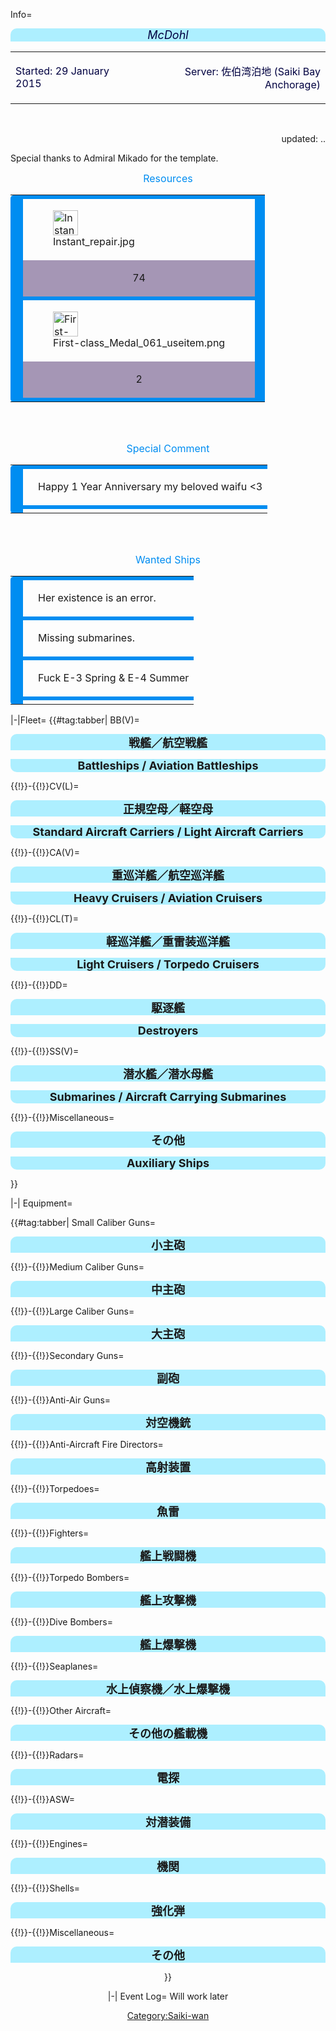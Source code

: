 <tabber>
Info=

<div style="width:100%px;background:#ADEFFF;border-top-right-radius:10px;border-top-left-radius:10px;
text-align:center"><font size=4><font color=#000040>''McDohl''</font></font></div>
{| style="radius:10px;cellpadding:10px;width:500px;" align="center"
| align="left" |<font size=3><font color=#000040>Started: 29 January 2015</font></font>
| align="right" |<font size=3><font color=#000040>Server: 佐伯湾泊地 (Saiki Bay Anchorage)</font></font>
|}
<br>
<div align="right">
updated: {{REVISIONDAY2}}.{{REVISIONMONTH}}.{{REVISIONYEAR}}
</div>

Special thanks to Admiral Mikado for the template.
<br>
<div align="center">
<font size=3 color=#008DF1>Resources</font>
</div>
{| align="center"
| style="background:#008DF1;border-top-left-radius:5px;border-bottom-left-radius:5px;width:4px" rowspan="7" |
| style="background:#008DF1;" colspan="19" |
| style="background:#008DF1;border-top-right-radius:5px;border-bottom-right-radius:5px;width:4px" rowspan="7" |
|-
|[[File:Instant repair.jpg|40x40px]]
| style="background:#008DF1;" rowspan="2" |
|[[File:Development material.jpg|40x40px]]
| style="background:#008DF1;" rowspan="2" |
|[[File:Medal.png|centre|40x40px]]
| style="background:#008DF1;" rowspan="2" |
|[[File:Papers and ring.png|40x40px]]
| style="background:#008DF1;" rowspan="2" |
|[[File:Present_box.png|40x40px]]
| style="background:#008DF1;" rowspan="2" |
|[[File:Food_supply_ship_mamiya.png|40x40px]]
| style="background:#008DF1;" rowspan="2" |
|[[File:Emergency repair.png|40x40px]]
| style="background:#008DF1;" rowspan="2" |
|style="background: #DDD4CE" |[[File:Fuel.png|35x35px]]
| style="background:#008DF1;" rowspan="2" |
|style="background: #DDD4CE" |[[File:Steel.png|35x35px]]
|-
| style="text-align: center;background: #A596B5;" |74
| style="text-align: center;background: #A596B5;" |176
| style="text-align: center;background: #A596B5;" |1
| style="text-align: center;background: #A596B5;" |0
| style="text-align: center;background: #A596B5;" |4
| style="text-align: center;background: #A596B5;" |0
| style="text-align: center;background: #A596B5;" |2
| style="text-align: center;background: #A596B5;" |25678
| style="text-align: center;background: #A596B5;" |18827
|-
| style="background:#008DF1;" colspan="17" |
|-
|[[File:First-class_Medal_061_useitem.png|40x40px]]
| style="background:#008DF1;" rowspan="2" |
|[[File:Improvement Materials.png|40x40px]]
| style="background:#008DF1;" rowspan="2" |
| [[File:Blueprint.png|centre|40x40px]]
| style="background:#008DF1;" rowspan="2" |
|[[File:Valentine chocolate icon.png|40x40px]]
| style="background:#008DF1;" rowspan="2" |
|[[File:Hishimochi icon.png|40x40px]]
| style="background:#008DF1;" rowspan="2" |
|[[File:Food_supply_ship_irako.png|40x40px]]
| style="background:#008DF1;" rowspan="2" |
|[[File:Repair goddess.png|40x40px]]
| style="background:#008DF1;" rowspan="2" |
| style="background: #DDD4CE" |[[File:Ammunition.png|35x35px]]
| style="background:#008DF1;" rowspan="2" |
| style="background: #DDD4CE"|[[File:Bauxite.png|35x35px]]
|-
| style="text-align: center;background: #A596B5;" |2
| style="text-align: center;background: #A596B5;" |30
| style="text-align: center;background: #A596B5;" |1
| style="text-align: center;background: #A596B5;" |0
| style="text-align: center;background: #A596B5;" |1
| style="text-align: center;background: #A596B5;" |0
| style="text-align: center;background: #A596B5;" |2
| style="text-align: center;background: #A596B5;" |32647
| style="text-align: center;background: #A596B5;" |16744
|-
| style="background:#008DF1;" colspan="17" |
|}

<br>
<br>

<div style="text-align:center;">
<font size=3 color=#008DF1>Special Comment</font>
{| style="width:400px;margin: 1em auto 1em auto;"
| style="background:#008DF1;border-top-left-radius:5px;border-bottom-left-radius:5px;width:4px" rowspan="11" |
| style="background:#008DF1;" colspan="2" |
| style="background:#008DF1;border-top-right-radius:5px;border-bottom-right-radius:5px;width:4px" rowspan="11" |
|-
| {{ShipBattleCardKai|Suzuya/Kai|layers=ring ring_glow}}
| style="text-align:left;" | Happy 1 Year Anniversary my beloved waifu <3
|-
| style="background:#008DF1;" colspan="2" |
|-
|}
</div>

<br/> <br/>

<div style="text-align:center;">
<font size=3 color=#008DF1>Wanted Ships</font>
</div>
{| style="width:400px;margin: 1em auto 1em auto;"
| style="background:#008DF1;border-top-left-radius:5px;border-bottom-left-radius:5px;width:4px" rowspan="11" |
| style="background:#008DF1;" colspan="2" |
| style="background:#008DF1;border-top-right-radius:5px;border-bottom-right-radius:5px;width:4px" rowspan="11" |
|-
| {{ShipBattleCardKai|Asagumo/}}
| style="text-align:left;" | Her existence is an error.
|-
| style="background:#008DF1;" colspan="2" |
|-
| {{ShipBattleCardKai|I-401/}}
| style="text-align:left;" | Missing submarines.
|-
| style="background:#008DF1;" colspan="2" |
|-
| {{ShipBattleCardKai|Takanami/}}
| style="text-align:left;" | Fuck E-3 Spring & E-4 Summer
|-
| style="background:#008DF1;" colspan="2" |
|-
|}

|-|Fleet=
{{#tag:tabber|
BB(V)=
<div style="width:100%;background:#ADEFFF;border-top-right-radius:10px;border-top-left-radius:10px;text-align:center"><font size=4>'''戦艦／航空戦艦'''</font></div>
{{{!}} style="radius:10px;cellpadding:10px;width:100%;" align="center" height="35px"
! align="center" style="cellpadding:10px;" {{!}} <font size=2>'''BB''' </font>
! align="center" style="cellpadding:10px;" {{!}} <font size=2>'''Name''' </font>
! align="center" style="cellpadding:10px;" {{!}} <font size=2>'''Level''' </font>
! style="background:gray;" rowspan="12" {{!}} 
! align="center" style="cellpadding:10px;" {{!}} <font size=2>'''BBV''' </font>
! align="center" style="cellpadding:10px;" {{!}} <font size=2>'''Name''' </font>
! align="center" style="cellpadding:10px;" {{!}} <font size=2>'''Level''' </font>
{{!}}-
{{!}} align="center" height="35px" {{!}} {{ShipBattleCardKai|Musashi/Kai}}
{{!}} align="center" height="35px" {{!}} <font size=2> Musashi Kai </font>
{{!}} align="center" height="35px" {{!}} <font size=2> 87 </font>
{{!}} align="center" height="35px" {{!}} {{ShipBattleCardKai|Ise/Kai}}
{{!}} align="center" height="35px" {{!}} <font size=2> Ise Kai </font>
{{!}} align="center" height="35px" {{!}} <font size=2> 70 </font> 
{{!}}-
{{!}} align="center" height="35px" {{!}} {{ShipBattleCardKai|Nagato/Kai}}
{{!}} align="center" height="35px" {{!}} <font size=2> Nagato Kai </font>
{{!}} align="center" height="35px" {{!}} <font size=2> 94 </font>
{{!}} align="center" height="35px" {{!}} {{ShipBattleCardKai|Fusou/Kai Ni}}
{{!}} align="center" height="35px" {{!}} <font size=2> Fusou Kai Ni </font>
{{!}} align="center" height="35px" {{!}} <font size=2> 90 </font>
{{!}}-
{{!}} align="center" height="35px" {{!}} {{ShipBattleCardKai|Mutsu/Kai}}
{{!}} align="center" height="35px" {{!}} <font size=2> Mutsu Kai </font>
{{!}} align="center" height="35px" {{!}} <font size=2> 93 </font>
{{!}} align="center" height="35px" {{!}} {{ShipBattleCardKai|Yamashiro/Kai Ni}}
{{!}} align="center" height="35px" {{!}} <font size=2> Yamashiro Kai Ni </font>
{{!}} align="center" height="35px" {{!}} <font size=2> 90 </font>
{{!}}-
{{!}} align="center" height="35px" {{!}} {{ShipBattleCardKai|Kongou/Kai Ni}}
{{!}} align="center" height="35px" {{!}} <font size=2> Kongou Kai Ni </font>
{{!}} align="center" height="35px" {{!}} <font size=2> 97 </font>
{{!}}-
{{!}} align="center" height="35px" {{!}} {{ShipBattleCardKai|Haruna/Kai Ni}}
{{!}} align="center" height="35px" {{!}} <font size=2> Haruna Kai Ni </font>
{{!}} align="center" height="35px" {{!}} <font size=2> 97 </font>
{{!}}-
{{!}} align="center" height="35px" {{!}} {{ShipBattleCardKai|Hiei/Kai Ni}}
{{!}} align="center" height="35px" {{!}} <font size=2> Hiei Kai Ni </font>
{{!}} align="center" height="35px" {{!}} <font size=2> 97 </font>
{{!}}-
{{!}} align="center" height="35px" {{!}} {{ShipBattleCardKai|Kirishima/Kai Ni}}
{{!}} align="center" height="35px" {{!}} <font size=2> Kirishima Kai Ni </font>
{{!}} align="center" height="35px" {{!}} <font size=2> 97 </font>
{{!}}-
{{!}} align="center" height="35px" {{!}} {{ShipBattleCardKai|Bismarck/drei|layers=ring ring_glow}}
{{!}} align="center" height="35px" {{!}} <font size=2> Bismarck drei </font>
{{!}} align="center" height="35px" {{!}} <font size=2> 123 </font>
{{!}}-
{{!}} align="center" height="35px" {{!}} {{ShipBattleCardKai|Littorio/}}
{{!}} align="center" height="35px" {{!}} <font size=2> Littorio </font>
{{!}} align="center" height="35px" {{!}} <font size=2> 95 </font>
{{!}}-
{{!}}}
<div style="width:100%;background:#ADEFFF;border-bottom-right-radius:10px;border-bottom-left-radius:10px;text-align:center"><font size=4>'''Battleships / Aviation Battleships'''</font></div>


{{!}}-{{!}}CV(L)=
<div style="width:100%;background:#ADEFFF;border-top-right-radius:10px;border-top-left-radius:10px;text-align:center"><font size=4>'''正規空母／軽空母'''</font></div>
{{{!}} style="radius:10px;cellpadding:10px;width:100%;" align="center" height="35px"
! align="center" style="cellpadding:10px;" {{!}} <font size=2>'''CV''' </font>
! align="center" style="cellpadding:10px;" {{!}} <font size=2>'''Name''' </font>
! align="center" style="cellpadding:10px;" {{!}} <font size=2>'''Level''' </font>
! style="background:gray;" rowspan="11" {{!}} 
! align="center" style="cellpadding:10px;" {{!}} <font size=2>'''CVL''' </font>
! align="center" style="cellpadding:10px;" {{!}} <font size=2>'''Name''' </font>
! align="center" style="cellpadding:10px;" {{!}} <font size=2>'''Level''' </font>
{{!}}-
{{!}} align="center" height="35px" {{!}} {{ShipBattleCardKai|Kaga/Kai}}
{{!}} align="center" height="35px" {{!}} <font size=2> Kaga Kai </font>
{{!}} align="center" height="35px" {{!}} <font size=2> 99 </font>
{{!}} align="center" height="35px" {{!}} {{ShipBattleCardKai|Chitose/Carrier Kai Ni}}
{{!}} align="center" height="35px" {{!}} <font size=2> Chitose CV Kai Ni </font>
{{!}} align="center" height="35px" {{!}} <font size=2> 96 </font>
{{!}}-
{{!}} align="center" height="35px" {{!}} {{ShipBattleCardKai|Akagi/Kai}}
{{!}} align="center" height="35px" {{!}} <font size=2> Akagi Kai </font>
{{!}} align="center" height="35px" {{!}} <font size=2> 97 </font>
{{!}} align="center" height="35px" {{!}} {{ShipBattleCardKai|Chiyoda/Carrier Kai Ni}}
{{!}} align="center" height="35px" {{!}} <font size=2> Chiyoda CV Kai Ni </font>
{{!}} align="center" height="35px" {{!}} <font size=2> 96 </font>
{{!}}-
{{!}} align="center" height="35px" {{!}} {{ShipBattleCardKai|Hiryuu/Kai Ni}}
{{!}} align="center" height="35px" {{!}} <font size=2> Hiryuu Kai Ni </font>
{{!}} align="center" height="35px" {{!}} <font size=2> 97 </font>
{{!}} align="center" height="35px" {{!}} {{ShipBattleCardKai|Hiyou/Kai}}
{{!}} align="center" height="35px" {{!}} <font size=2> Hiyou Kai </font>
{{!}} align="center" height="35px" {{!}} <font size=2> 95 </font>
{{!}}-
{{!}} align="center" height="35px" {{!}} {{ShipBattleCardKai|Souryuu/Kai Ni}}
{{!}} align="center" height="35px" {{!}} <font size=2> Souryuu Kai Ni </font>
{{!}} align="center" height="35px" {{!}} <font size=2> 97 </font>
{{!}} align="center" height="35px" {{!}} {{ShipBattleCardKai|Junyou/Kai Ni}}
{{!}} align="center" height="35px" {{!}} <font size=2> Jun'you Kai Ni </font>
{{!}} align="center" height="35px" {{!}} <font size=2> 95 </font>
{{!}}-
{{!}} align="center" height="35px" {{!}} {{ShipBattleCardKai|Zuikaku/Kai}}
{{!}} align="center" height="35px" {{!}} <font size=2> Zuikaku Kai </font>
{{!}} align="center" height="35px" {{!}} <font size=2> 97 </font>
{{!}} align="center" height="35px" {{!}} {{ShipBattleCardKai|Shouhou/Kai}}
{{!}} align="center" height="35px" {{!}} <font size=2> Shouhou Kai </font>
{{!}} align="center" height="35px" {{!}} <font size=2> 95 </font>
{{!}}-
{{!}} align="center" height="35px" {{!}} {{ShipBattleCardKai|Shoukaku/Kai}}
{{!}} align="center" height="35px" {{!}} <font size=2> Shoukaku Kai </font>
{{!}} align="center" height="35px" {{!}} <font size=2> 97 </font>
{{!}} align="center" height="35px" {{!}} {{ShipBattleCardKai|Zuihou/Kai}}
{{!}} align="center" height="35px" {{!}} <font size=2> Zuihou Kai </font>
{{!}} align="center" height="35px" {{!}} <font size=2> 95 </font>
{{!}}-
{{!}} align="center" height="35px" {{!}} {{ShipBattleCardKai|Unryuu/Kai}}
{{!}} align="center" height="35px" {{!}} <font size=2> Unryuu Kai </font>
{{!}} align="center" height="35px" {{!}} <font size=2> 97 </font>
{{!}} align="center" height="35px" {{!}} {{ShipBattleCardKai|Ryuujou/Kai Ni}}
{{!}} align="center" height="35px" {{!}} <font size=2> Ryuujou Kai Ni </font>
{{!}} align="center" height="35px" {{!}} <font size=2> 95 </font>
{{!}}-
{{!}} align="center" height="35px" {{!}} {{ShipBattleCardKai|Katsuragi/Kai}}
{{!}} align="center" height="35px" {{!}} <font size=2> Katsuragi Kai </font>
{{!}} align="center" height="35px" {{!}} <font size=2> 97 </font>
{{!}} align="center" height="35px" {{!}} {{ShipBattleCardKai|Ryuuhou/}}
{{!}} align="center" height="35px" {{!}} <font size=2> Ryuuhou </font>
{{!}} align="center" height="35px" {{!}} <font size=2> 52 </font>
{{!}}-
{{!}}}
<div style="width:100%;background:#ADEFFF;border-bottom-right-radius:10px;border-bottom-left-radius:10px;text-align:center"><font size=4>'''Standard Aircraft Carriers / Light Aircraft Carriers'''</font></div>


{{!}}-{{!}}CA(V)=
<div style="width:100%;background:#ADEFFF;border-top-right-radius:10px;border-top-left-radius:10px;text-align:center"><font size=4>'''重巡洋艦／航空巡洋艦'''</font></div>
{{{!}} style="radius:10px;cellpadding:10px;width:100%;" align="center" height="35px"
! align="center" style="cellpadding:10px;" {{!}} <font size=2>'''CA''' </font>
! align="center" style="cellpadding:10px;" {{!}} <font size=2>'''Name''' </font>
! align="center" style="cellpadding:10px;" {{!}} <font size=2>'''Level''' </font>
! style="background:gray;" rowspan="14" {{!}} 
! align="center" style="cellpadding:10px;" {{!}} <font size=2>'''CAV''' </font>
! align="center" style="cellpadding:10px;" {{!}} <font size=2>'''Name''' </font>
! align="center" style="cellpadding:10px;" {{!}} <font size=2>'''Level''' </font>
{{!}}-
{{!}} align="center" height="35px" {{!}} {{ShipBattleCardKai|Takao/Kai}}
{{!}} align="center" height="35px" {{!}} <font size=2> Takao Kai </font>
{{!}} align="center" height="35px" {{!}} <font size=2> 90 </font>
{{!}} align="center" height="35px" {{!}} {{ShipBattleCardKai|Suzuya/Kai|layers=ring ring_glow}}
{{!}} align="center" height="35px" {{!}} <font size=2> Suzuya Kai </font>
{{!}} align="center" height="35px" {{!}} <font size=2> 135 </font>
{{!}}-
{{!}} align="center" height="35px" {{!}} {{ShipBattleCardKai|Atago/Kai}}
{{!}} align="center" height="35px" {{!}} <font size=2> Atago Kai </font>
{{!}} align="center" height="35px" {{!}} <font size=2> 90 </font>
{{!}} align="center" height="35px" {{!}} {{ShipBattleCardKai|Kumano/Kai}}
{{!}} align="center" height="35px" {{!}} <font size=2> Kumano Kai </font>
{{!}} align="center" height="35px" {{!}} <font size=2> 92 </font>
{{!}}-
{{!}} align="center" height="35px" {{!}} {{ShipBattleCardKai|Maya/Kai Ni}}
{{!}} align="center" height="35px" {{!}} <font size=2> Maya Kai Ni </font>
{{!}} align="center" height="35px" {{!}} <font size=2> 93 </font>
{{!}} align="center" height="35px" {{!}} {{ShipBattleCardKai|Mogami/Kai}}
{{!}} align="center" height="35px" {{!}} <font size=2> Mogami Kai </font>
{{!}} align="center" height="35px" {{!}} <font size=2> 92 </font>
{{!}}-
{{!}} align="center" height="35px" {{!}} {{ShipBattleCardKai|Choukai/Kai Ni}}
{{!}} align="center" height="35px" {{!}} <font size=2> Choukai Kai Ni </font>
{{!}} align="center" height="35px" {{!}} <font size=2> 90 </font>
{{!}} align="center" height="35px" {{!}} {{ShipBattleCardKai|Mikuma/Kai}}
{{!}} align="center" height="35px" {{!}} <font size=2> Mikuma Kai </font>
{{!}} align="center" height="35px" {{!}} <font size=2> 92 </font>
{{!}}-
{{!}} align="center" height="35px" {{!}} {{ShipBattleCardKai|Myoukou/Kai Ni}}
{{!}} align="center" height="35px" {{!}} <font size=2> Myoukou Kai Ni </font>
{{!}} align="center" height="35px" {{!}} <font size=2> 90 </font>
{{!}} align="center" height="35px" {{!}} {{ShipBattleCardKai|Tone/Kai Ni}}
{{!}} align="center" height="35px" {{!}} <font size=2> Tone Kai Ni</font>
{{!}} align="center" height="35px" {{!}} <font size=2> 90 </font>
{{!}}-
{{!}} align="center" height="35px" {{!}} {{ShipBattleCardKai|Nachi/Kai Ni}}
{{!}} align="center" height="35px" {{!}} <font size=2> Nachi Kai Ni </font>
{{!}} align="center" height="35px" {{!}} <font size=2> 90 </font>
{{!}}-
{{!}} align="center" height="35px" {{!}} {{ShipBattleCardKai|Ashigara/Kai Ni}}
{{!}} align="center" height="35px" {{!}} <font size=2> Ashigara Kai Ni </font>
{{!}} align="center" height="35px" {{!}} <font size=2> 90 </font>
{{!}}-
{{!}} align="center" height="35px" {{!}} {{ShipBattleCardKai|Haguro/Kai Ni}}
{{!}} align="center" height="35px" {{!}} <font size=2> Haguro Kai Ni </font>
{{!}} align="center" height="35px" {{!}} <font size=2> 90 </font>
{{!}}-
{{!}} align="center" height="35px" {{!}} {{ShipBattleCardKai|Aoba/}}
{{!}} align="center" height="35px" {{!}} <font size=2> Aoba </font>
{{!}} align="center" height="35px" {{!}} <font size=2> 18 </font>
{{!}}-
{{!}} align="center" height="35px" {{!}} {{ShipBattleCardKai|Kinugasa/Kai Ni}}
{{!}} align="center" height="35px" {{!}} <font size=2> Kinugasa Kai Ni </font>
{{!}} align="center" height="35px" {{!}} <font size=2> 85 </font>
{{!}}-
{{!}} align="center" height="35px" {{!}} {{ShipBattleCardKai|Furutaka/Kai Ni}}
{{!}} align="center" height="35px" {{!}} <font size=2> Furutaka Kai Ni </font>
{{!}} align="center" height="35px" {{!}} <font size=2> 85 </font>
{{!}}-
{{!}} align="center" height="35px" {{!}} {{ShipBattleCardKai|Kako/Kai}}
{{!}} align="center" height="35px" {{!}} <font size=2> Kako Kai </font>
{{!}} align="center" height="35px" {{!}} <font size=2> 52 </font>
{{!}}-
{{!}}}
<div style="width:100%;background:#ADEFFF;border-bottom-right-radius:10px;border-bottom-left-radius:10px;text-align:center"><font size=4>'''Heavy Cruisers / Aviation Cruisers'''</font></div>


{{!}}-{{!}}CL(T)=
<div style="width:100%;background:#ADEFFF;border-top-right-radius:10px;border-top-left-radius:10px;text-align:center"><font size=4>'''軽巡洋艦／重雷装巡洋艦'''</font></div>
{{{!}} style="radius:10px;cellpadding:10px;width:100%;" align="center" height="35px"
! align="center" style="cellpadding:10px;" {{!}} <font size=2>'''CL''' </font>
! align="center" style="cellpadding:10px;" {{!}} <font size=2>'''Name''' </font>
! align="center" style="cellpadding:10px;" {{!}} <font size=2>'''Level''' </font>
! style="background:gray;" rowspan="20" {{!}} 
! align="center" style="cellpadding:10px;" {{!}} <font size=2>'''CLT''' </font>
! align="center" style="cellpadding:10px;" {{!}} <font size=2>'''Name''' </font>
! align="center" style="cellpadding:10px;" {{!}} <font size=2>'''Level''' </font>
{{!}}-
{{!}} align="center" height="35px" {{!}} {{ShipBattleCardKai|Sendai/Kai Ni}}
{{!}} align="center" height="35px" {{!}} <font size=2> Sendai Kai Ni </font>
{{!}} align="center" height="35px" {{!}} <font size=2> 72 </font>
{{!}} align="center" height="35px" {{!}} {{ShipBattleCardKai|Kitakami/Kai Ni}}
{{!}} align="center" height="35px" {{!}} <font size=2> Kitakami Kai Ni </font>
{{!}} align="center" height="35px" {{!}} <font size=2> 99 </font>
{{!}}-
{{!}} align="center" height="35px" {{!}} {{ShipBattleCardKai|Jintsuu/Kai Ni}}
{{!}} align="center" height="35px" {{!}} <font size=2> Jintsuu Kai Ni </font>
{{!}} align="center" height="35px" {{!}} <font size=2> 79 </font>
{{!}} align="center" height="35px" {{!}} {{ShipBattleCardKai|Ooi/Kai Ni}}
{{!}} align="center" height="35px" {{!}} <font size=2> Ooi Kai Ni </font>
{{!}} align="center" height="35px" {{!}} <font size=2> 99 </font>
{{!}}-
{{!}} align="center" height="35px" {{!}} {{ShipBattleCardKai|Naka/Kai Ni}}
{{!}} align="center" height="35px" {{!}} <font size=2> Naka Kai Ni </font>
{{!}} align="center" height="35px" {{!}} <font size=2> 70 </font>
{{!}} align="center" height="35px" {{!}} {{ShipBattleCardKai|Kiso/Kai Ni}}
{{!}} align="center" height="35px" {{!}} <font size=2> Kiso Kai Ni </font>
{{!}} align="center" height="35px" {{!}} <font size=2> 98 </font>
{{!}}-
{{!}} align="center" height="35px" {{!}} {{ShipBattleCardKai|Ooyodo/Kai}}
{{!}} align="center" height="35px" {{!}} <font size=2> Ooyodo Kai </font>
{{!}} align="center" height="35px" {{!}} <font size=2> 76 </font>
{{!}}-
{{!}} align="center" height="35px" {{!}} {{ShipBattleCardKai|Yuubari/Kai}}
{{!}} align="center" height="35px" {{!}} <font size=2> Yuubari Kai </font>
{{!}} align="center" height="35px" {{!}} <font size=2> 81 </font>
{{!}}-
{{!}} align="center" height="35px" {{!}} {{ShipBattleCardKai|Isuzu/Kai Ni}}
{{!}} align="center" height="35px" {{!}} <font size=2> Isuzu Kai Ni </font>
{{!}} align="center" height="35px" {{!}} <font size=2> 62 </font>
{{!}}-
{{!}} align="center" height="35px" {{!}} {{ShipBattleCardKai|Abukuma/Kai Ni}}
{{!}} align="center" height="35px" {{!}} <font size=2> Abukuma Kai Ni </font>
{{!}} align="center" height="35px" {{!}} <font size=2> 81 </font>
{{!}}-
{{!}} align="center" height="35px" {{!}} {{ShipBattleCardKai|Yura/Kai}}
{{!}} align="center" height="35px" {{!}} <font size=2> Yura Kai </font>
{{!}} align="center" height="35px" {{!}} <font size=2> 39 </font>
{{!}}-
{{!}} align="center" height="35px" {{!}} {{ShipBattleCardKai|Agano/Kai}}
{{!}} align="center" height="35px" {{!}} <font size=2> Agano Kai </font>
{{!}} align="center" height="35px" {{!}} <font size=2> 37 </font>
{{!}}-
{{!}} align="center" height="35px" {{!}} {{ShipBattleCardKai|Noshiro/Kai}}
{{!}} align="center" height="35px" {{!}} <font size=2> Noshiro Kai </font>
{{!}} align="center" height="35px" {{!}} <font size=2> 76 </font>
{{!}}-
{{!}} align="center" height="35px" {{!}} {{ShipBattleCardKai|Yahagi/Kai}}
{{!}} align="center" height="35px" {{!}} <font size=2> Yahagi Kai </font>
{{!}} align="center" height="35px" {{!}} <font size=2> 42 </font>
{{!}}-
{{!}} align="center" height="35px" {{!}} {{ShipBattleCardKai|Tenryuu/Kai}}
{{!}} align="center" height="35px" {{!}} <font size=2> Tenryuu Kai </font>
{{!}} align="center" height="35px" {{!}} <font size=2> 38 </font>
{{!}}-
{{!}} align="center" height="35px" {{!}} {{ShipBattleCardKai|Tatsuta/Kai}}
{{!}} align="center" height="35px" {{!}} <font size=2> Tatsuta Kai </font>
{{!}} align="center" height="35px" {{!}} <font size=2> 29 </font>
{{!}}-
{{!}}}
<div style="width:100%;background:#ADEFFF;border-bottom-right-radius:10px;border-bottom-left-radius:10px;text-align:center"><font size=4>'''Light Cruisers / Torpedo Cruisers'''</font></div>


{{!}}-{{!}}DD=
<div style="width:100%;background:#ADEFFF;border-top-right-radius:10px;border-top-left-radius:10px;text-align:center"><font size=4>'''駆逐艦'''</font></div>
{{{!}} style="radius:10px;cellpadding:10px;width:100%;" align="center" height="35px"
! align="center" style="cellpadding:10px;" {{!}} <font size=2>'''DD''' </font>
! align="center" style="cellpadding:10px;" {{!}} <font size=2>'''Name''' </font>
! align="center" style="cellpadding:10px;" {{!}} <font size=2>'''Level''' </font>
! style="background:gray;" rowspan="38" {{!}} 
! align="center" style="cellpadding:10px;" {{!}} <font size=2>'''DD''' </font>
! align="center" style="cellpadding:10px;" {{!}} <font size=2>'''Name''' </font>
! align="center" style="cellpadding:10px;" {{!}} <font size=2>'''Level''' </font>
{{!}}-
{{!}} align="center" height="35px" {{!}} {{ShipBattleCardKai|Yuudachi/Kai Ni}}
{{!}} align="center" height="35px" {{!}} <font size=2> Yuudachi Kai Ni </font>
{{!}} align="center" height="35px" {{!}} <font size=2> 97 </font>
{{!}} align="center" height="35px" {{!}} {{ShipBattleCardKai|Michishio/Kai}}
{{!}} align="center" height="35px" {{!}} <font size=2> Michishio Kai </font>
{{!}} align="center" height="35px" {{!}} <font size=2> 22 </font>
{{!}}-
{{!}} align="center" height="35px" {{!}} {{ShipBattleCardKai|Shigure/Kai Ni}}
{{!}} align="center" height="35px" {{!}} <font size=2> Shigure Kai Ni </font>
{{!}} align="center" height="35px" {{!}} <font size=2> 94 </font>
{{!}} align="center" height="35px" {{!}} {{ShipBattleCardKai|Wakaba/Kai}}
{{!}} align="center" height="35px" {{!}} <font size=2> Wakaba Kai </font>
{{!}} align="center" height="35px" {{!}} <font size=2> 28 </font>
{{!}}-
{{!}} align="center" height="35px" {{!}} {{ShipBattleCardKai|Z1/Kai}}
{{!}} align="center" height="35px" {{!}} <font size=2> Z1 Kai </font>
{{!}} align="center" height="35px" {{!}} <font size=2> 46 </font>
{{!}} align="center" height="35px" {{!}} {{ShipBattleCardKai|Z3/Kai}}
{{!}} align="center" height="35px" {{!}} <font size=2> Z3 Kai </font>
{{!}} align="center" height="35px" {{!}} <font size=2> 46 </font>
{{!}}-
{{!}} align="center" height="35px" {{!}} {{ShipBattleCardKai|Верный/}}
{{!}} align="center" height="35px" {{!}} <font size=2> Верный </font>
{{!}} align="center" height="35px" {{!}} <font size=2> 82 </font>
{{!}} align="center" height="35px" {{!}} {{ShipBattleCardKai|Satsuki/Kai}}
{{!}} align="center" height="35px" {{!}} <font size=2> Satsuki Kai </font>
{{!}} align="center" height="35px" {{!}} <font size=2> 53 </font>
{{!}}-
{{!}} align="center" height="35px" {{!}} {{ShipBattleCardKai|Ayanami/Kai Ni}}
{{!}} align="center" height="35px" {{!}} <font size=2> Ayanami Kai Ni </font>
{{!}} align="center" height="35px" {{!}} <font size=2> 87 </font>
{{!}} align="center" height="35px" {{!}} {{ShipBattleCardKai|Fumizuki/Kai}}
{{!}} align="center" height="35px" {{!}} <font size=2> Fumizuki Kai </font>
{{!}} align="center" height="35px" {{!}} <font size=2> 61 </font>
{{!}}-
{{!}} align="center" height="35px" {{!}} {{ShipBattleCardKai|Hatsuharu/Kai Ni}}
{{!}} align="center" height="35px" {{!}} <font size=2> Hatsuharu Kai Ni </font>
{{!}} align="center" height="35px" {{!}} <font size=2> 73 </font>
{{!}} align="center" height="35px" {{!}} {{ShipBattleCardKai|Uzuki/Kai}}
{{!}} align="center" height="35px" {{!}} <font size=2> Uzuki Kai </font>
{{!}} align="center" height="35px" {{!}} <font size=2> 57 </font>
{{!}}-
{{!}} align="center" height="35px" {{!}} {{ShipBattleCardKai|Ushio/Kai Ni}}
{{!}} align="center" height="35px" {{!}} <font size=2> Ushio Kai Ni </font>
{{!}} align="center" height="35px" {{!}} <font size=2> 74 </font>
{{!}} align="center" height="35px" {{!}} {{ShipBattleCardKai|Kikuzuki/Kai}}
{{!}} align="center" height="35px" {{!}} <font size=2> Kikuzuki Kai </font>
{{!}} align="center" height="35px" {{!}} <font size=2> 48 </font>
{{!}}-
{{!}} align="center" height="35px" {{!}} {{ShipBattleCardKai|Hatsushimo/Kai Ni}}
{{!}} align="center" height="35px" {{!}} <font size=2> Hatsushimo Kai Ni </font>
{{!}} align="center" height="35px" {{!}} <font size=2> 78 </font>
{{!}} align="center" height="35px" {{!}} {{ShipBattleCardKai|Mikazuki/Kai}}
{{!}} align="center" height="35px" {{!}} <font size=2> Mikazuki Kai </font>
{{!}} align="center" height="35px" {{!}} <font size=2> 45 </font>
{{!}}-
{{!}} align="center" height="35px" {{!}} {{ShipBattleCardKai|Kisaragi/Kai Ni}}
{{!}} align="center" height="35px" {{!}} <font size=2> Kisaragi Kai Ni </font>
{{!}} align="center" height="35px" {{!}} <font size=2> 72 </font>
{{!}} align="center" height="35px" {{!}} {{ShipBattleCardKai|Mochizuki/Kai}}
{{!}} align="center" height="35px" {{!}} <font size=2> Mochizuki Kai </font>
{{!}} align="center" height="35px" {{!}} <font size=2> 60 </font>
{{!}}-
{{!}} align="center" height="35px" {{!}} {{ShipBattleCardKai|Fubuki/Kai Ni}}
{{!}} align="center" height="35px" {{!}} <font size=2> Fubuki Kai Ni </font>
{{!}} align="center" height="35px" {{!}} <font size=2> 85 </font>
{{!}} align="center" height="35px" {{!}} {{ShipBattleCardKai|Mutsuki/Kai Ni}}
{{!}} align="center" height="35px" {{!}} <font size=2> Mutsuki Kai Ni </font>
{{!}} align="center" height="35px" {{!}} <font size=2> 72 </font>
{{!}}-
{{!}} align="center" height="35px" {{!}} {{ShipBattleCardKai|Akatsuki/Kai Ni}}
{{!}} align="center" height="35px" {{!}} <font size=2> Akatsuki Kai Ni </font>
{{!}} align="center" height="35px" {{!}} <font size=2> 73 </font>
{{!}} align="center" height="35px" {{!}} {{ShipBattleCardKai|Yuugumo/Kai}}
{{!}} align="center" height="35px" {{!}} <font size=2> Yuugumo Kai </font>
{{!}} align="center" height="35px" {{!}} <font size=2> 40 </font>
{{!}}-
{{!}} align="center" height="35px" {{!}} {{ShipBattleCardKai|Naganami/Kai}}
{{!}} align="center" height="35px" {{!}} <font size=2> Naganami Kai </font>
{{!}} align="center" height="35px" {{!}} <font size=2> 40 </font>
{{!}} align="center" height="35px" {{!}} {{ShipBattleCardKai|Yayoi/Kai}}
{{!}} align="center" height="35px" {{!}} <font size=2> Yayoi Kai </font>
{{!}} align="center" height="35px" {{!}} <font size=2> 68 </font>
{{!}}-
{{!}} align="center" height="35px" {{!}} {{ShipBattleCardKai|Kagerou/Kai}}
{{!}} align="center" height="35px" {{!}} <font size=2> Kagerou Kai </font>
{{!}} align="center" height="35px" {{!}} <font size=2> 38 </font>
{{!}} align="center" height="35px" {{!}} {{ShipBattleCardKai|Tanikaze/Kai}}
{{!}} align="center" height="35px" {{!}} <font size=2> Tanikaze Kai </font>
{{!}} align="center" height="35px" {{!}} <font size=2> 38 </font>
{{!}}-
{{!}} align="center" height="35px" {{!}} {{ShipBattleCardKai|Shimakaze/Kai}}
{{!}} align="center" height="35px" {{!}} <font size=2> Shimakaze Kai </font>
{{!}} align="center" height="35px" {{!}} <font size=2> 70 </font>
{{!}} align="center" height="35px" {{!}} {{ShipBattleCardKai|Urakaze/Kai}}
{{!}} align="center" height="35px" {{!}} <font size=2> Urakaze Kai </font>
{{!}} align="center" height="35px" {{!}} <font size=2> 67 </font>
{{!}}-
{{!}} align="center" height="35px" {{!}} {{ShipBattleCardKai|Hamakaze/Kai}}
{{!}} align="center" height="35px" {{!}} <font size=2> Hamakaze Kai </font>
{{!}} align="center" height="35px" {{!}} <font size=2> 79 </font>
{{!}} align="center" height="35px" {{!}} {{ShipBattleCardKai|Isokaze/Kai}}
{{!}} align="center" height="35px" {{!}} <font size=2> Isokaze Kai </font>
{{!}} align="center" height="35px" {{!}} <font size=2> 56 </font>
{{!}}-
{{!}} align="center" height="35px" {{!}} {{ShipBattleCardKai|Yukikaze/Kai}}
{{!}} align="center" height="35px" {{!}} <font size=2> Yukikaze Kai </font>
{{!}} align="center" height="35px" {{!}} <font size=2> 81 </font>
{{!}} align="center" height="35px" {{!}} {{ShipBattleCardKai|Tokitsukaze/Kai}}
{{!}} align="center" height="35px" {{!}} <font size=2> Tokitsukaze Kai </font>
{{!}} align="center" height="35px" {{!}} <font size=2> 70 </font>
{{!}}-
{{!}} align="center" height="35px" {{!}} {{ShipBattleCardKai|Sazanami/Kai}}
{{!}} align="center" height="35px" {{!}} <font size=2> Sazanami Kai </font>
{{!}} align="center" height="35px" {{!}} <font size=2> 31 </font>
{{!}} align="center" height="35px" {{!}} {{ShipBattleCardKai|Kiyoshimo/Kai}}
{{!}} align="center" height="35px" {{!}} <font size=2> Kiyoshimo Kai </font>
{{!}} align="center" height="35px" {{!}} <font size=2> 68 </font>
{{!}}-
{{!}} align="center" height="35px" {{!}} {{ShipBattleCardKai|Asagumo/Kai}}
{{!}} align="center" height="35px" {{!}} <font size=2> Asagumo Kai </font>
{{!}} align="center" height="35px" {{!}} <font size=2> - </font>
{{!}} align="center" height="35px" {{!}} {{ShipBattleCardKai|Yamagumo/Kai}}
{{!}} align="center" height="35px" {{!}} <font size=2> Yamagumo Kai </font>
{{!}} align="center" height="35px" {{!}} <font size=2> 52 </font>
{{!}}-
{{!}} align="center" height="35px" {{!}} {{ShipBattleCardKai|Maikaze/Kai}}
{{!}} align="center" height="35px" {{!}} <font size=2> Maikaze Kai </font>
{{!}} align="center" height="35px" {{!}} <font size=2> 58 </font>
{{!}} align="center" height="35px" {{!}} {{ShipBattleCardKai|Nowaki/Kai}}
{{!}} align="center" height="35px" {{!}} <font size=2> Nowaki Kai </font>
{{!}} align="center" height="35px" {{!}} <font size=2> 46 </font>
{{!}}-
{{!}} align="center" height="35px" {{!}} {{ShipBattleCardKai|Murasame/Kai}}
{{!}} align="center" height="35px" {{!}} <font size=2> Murasame Kai </font>
{{!}} align="center" height="35px" {{!}} <font size=2> 67 </font>
{{!}} align="center" height="35px" {{!}} {{ShipBattleCardKai|Kawakaze/}}
{{!}} align="center" height="35px" {{!}} <font size=2> Kawakaze </font>
{{!}} align="center" height="35px" {{!}} <font size=2> 26 </font>
{{!}}-
{{!}} align="center" height="35px" {{!}} {{ShipBattleCardKai|Teruzuki/Kai}}
{{!}} align="center" height="35px" {{!}} <font size=2> Teruzuki Kai </font>
{{!}} align="center" height="35px" {{!}} <font size=2> 92 </font>
{{!}} align="center" height="35px" {{!}} {{ShipBattleCardKai|Libeccio/}}
{{!}} align="center" height="35px" {{!}} <font size=2> Libeccio </font>
{{!}} align="center" height="35px" {{!}} <font size=2> 26 </font>
{{!}}-
{{!}} align="center" height="35px" {{!}} {{ShipBattleCardKai|Kazagumo/Kai}}
{{!}} align="center" height="35px" {{!}} <font size=2> Kazagumo Kai </font>
{{!}} align="center" height="35px" {{!}} <font size=2> 43 </font>
{{!}} align="center" height="35px" {{!}} {{ShipBattleCardKai|Hayashimo/Kai}}
{{!}} align="center" height="35px" {{!}} <font size=2> Hayashimo Kai</font>
{{!}} align="center" height="35px" {{!}} <font size=2> 55 </font>
{{!}}-
{{!}}}
<div style="width:100%;background:#ADEFFF;border-bottom-right-radius:10px;border-bottom-left-radius:10px;text-align:center"><font size=4>'''Destroyers'''</font></div>


{{!}}-{{!}}SS(V)=
<div style="width:100%;background:#ADEFFF;border-top-right-radius:10px;border-top-left-radius:10px;text-align:center"><font size=4>'''潜水艦／潜水母艦'''</font></div>
{{{!}} style="radius:10px;cellpadding:10px;width:100%;" align="center" height="35px"
! align="center" style="cellpadding:10px;" {{!}} <font size=2>'''SS(V)''' </font>
! align="center" style="cellpadding:10px;" {{!}} <font size=2>'''Name''' </font>
! align="center" style="cellpadding:10px;" {{!}} <font size=2>'''Level''' </font>
! style="background:gray;" rowspan="8" {{!}} 
! align="center" style="cellpadding:10px;" {{!}} <font size=2>'''SS(V)''' </font>
! align="center" style="cellpadding:10px;" {{!}} <font size=2>'''Name''' </font>
! align="center" style="cellpadding:10px;" {{!}} <font size=2>'''Level''' </font>
{{!}}-
{{!}} align="center" height="35px" {{!}} {{ShipBattleCardKai|U-511/}}
{{!}} align="center" height="35px" {{!}} <font size=2> U-511 Kai </font>
{{!}} align="center" height="35px" {{!}} <font size=2> 32 </font>
{{!}} align="center" height="35px" {{!}} {{ShipBattleCardKai|U-511/Kai}}
{{!}} align="center" height="35px" {{!}} <font size=2> U-511 Kai </font>
{{!}} align="center" height="35px" {{!}} <font size=2> 99 </font>
{{!}}-
{{!}} align="center" height="35px" {{!}} {{ShipBattleCardKai|I-58/}}
{{!}} align="center" height="35px" {{!}} <font size=2> I-58 </font>
{{!}} align="center" height="35px" {{!}} <font size=2> 90 </font>
{{!}} align="center" height="35px" {{!}} {{ShipBattleCardKai|I-58/Kai}}
{{!}} align="center" height="35px" {{!}} <font size=2> I-58 </font>
{{!}} align="center" height="35px" {{!}} <font size=2> 99 </font>
{{!}}-
{{!}} align="center" height="35px" {{!}} {{ShipBattleCardKai|I-19/}}
{{!}} align="center" height="35px" {{!}} <font size=2> I-19 </font>
{{!}} align="center" height="35px" {{!}} <font size=2> 90 </font>
{{!}} align="center" height="35px" {{!}} {{ShipBattleCardKai|I-19/Kai}}
{{!}} align="center" height="35px" {{!}} <font size=2> I-19 Kai </font>
{{!}} align="center" height="35px" {{!}} <font size=2> 99 </font>
{{!}}-
{{!}} align="center" height="35px" {{!}} {{ShipBattleCardKai|I-8/}}
{{!}} align="center" height="35px" {{!}} <font size=2> I-8 </font>
{{!}} align="center" height="35px" {{!}} <font size=2> 88 </font>
{{!}} align="center" height="35px" {{!}} {{ShipBattleCardKai|I-8/Kai}}
{{!}} align="center" height="35px" {{!}} <font size=2> I-8 </font>
{{!}} align="center" height="35px" {{!}} <font size=2> 98 </font>
{{!}}-
{{!}} align="center" height="35px" {{!}} {{ShipBattleCardKai|I-168/Kai}}
{{!}} align="center" height="35px" {{!}} <font size=2> I-168 Kai </font>
{{!}} align="center" height="35px" {{!}} <font size=2> 90 </font>
{{!}} align="center" height="35px" {{!}} {{ShipBattleCardKai|I-168/Kai}}
{{!}} align="center" height="35px" {{!}} <font size=2> I-168 Kai </font>
{{!}} align="center" height="35px" {{!}} <font size=2> 96 </font>
{{!}}-
{{!}}}
<div style="width:100%;background:#ADEFFF;border-bottom-right-radius:10px;border-bottom-left-radius:10px;text-align:center"><font size=4>'''Submarines / Aircraft Carrying Submarines'''</font></div>


{{!}}-{{!}}Miscellaneous=
<div style="width:100%;background:#ADEFFF;border-top-right-radius:10px;border-top-left-radius:10px;text-align:center"><font size=4>'''その他'''</font></div>
{{{!}} style="radius:10px;cellpadding:10px;width:100%;" align="center" height="35px"
! align="center" style="cellpadding:10px;" {{!}} <font size=2>'''Misc.''' </font>
! align="center" style="cellpadding:10px;" {{!}} <font size=2>'''Name''' </font>
! align="center" style="cellpadding:10px;" {{!}} <font size=2>'''Level''' </font>
! style="background:gray;" rowspan="5" {{!}} 
! align="center" style="cellpadding:10px;" {{!}} <font size=2>'''Misc.''' </font>
! align="center" style="cellpadding:10px;" {{!}} <font size=2>'''Name''' </font>
! align="center" style="cellpadding:10px;" {{!}} <font size=2>'''Level''' </font>
{{!}}-
{{!}} align="center" height="35px" {{!}} {{ShipBattleCardKai|Taigei/}}
{{!}} align="center" height="35px" {{!}} <font size=2> Taigei </font>
{{!}} align="center" height="35px" {{!}} <font size=2> 70 </font>
{{!}} align="center" height="35px" {{!}} {{ShipBattleCardKai|Chitose/A}}
{{!}} align="center" height="35px" {{!}} <font size=2> Chitose A </font>
{{!}} align="center" height="35px" {{!}} <font size=2> 49 </font>
{{!}}-
{{!}} align="center" height="35px" {{!}} {{ShipBattleCardKai|Katori/Kai}}
{{!}} align="center" height="35px" {{!}} <font size=2> Katori Kai</font>
{{!}} align="center" height="35px" {{!}} <font size=2> 45 </font>
{{!}} align="center" height="35px" {{!}} {{ShipBattleCardKai|Chiyoda/A}}
{{!}} align="center" height="35px" {{!}} <font size=2> Chiyoda A </font>
{{!}} align="center" height="35px" {{!}} <font size=2> 49 </font>
{{!}}-
{{!}} align="center" height="35px" {{!}} {{ShipBattleCardKai|Hayasui/Kai}}
{{!}} align="center" height="35px" {{!}} <font size=2> Hayasui Kai</font>
{{!}} align="center" height="35px" {{!}} <font size=2> 50 </font>
{{!}} align="center" height="35px" {{!}} {{ShipBattleCardKai|Mizuho/}}
{{!}} align="center" height="35px" {{!}} <font size=2> Mizuho </font>
{{!}} align="center" height="35px" {{!}} <font size=2> 23 </font>
{{!}}-
{{!}} align="center" height="35px" {{!}} {{ShipBattleCardKai|Akitsu Maru/Kai}}
{{!}} align="center" height="35px" {{!}} <font size=2> Akitsu Maru Kai </font>
{{!}} align="center" height="35px" {{!}} <font size=2> 40 </font>
{{!}} align="center" height="35px" {{!}} {{ShipBattleCardKai|Akitsushima/Kai}}
{{!}} align="center" height="35px" {{!}} <font size=2> Akitsu Shima Kai </font>
{{!}} align="center" height="35px" {{!}} <font size=2> 42 </font>
{{!}}-
{{!}} align="center" height="35px" {{!}} {{ShipBattleCardKai|Akashi/Kai}}
{{!}} align="center" height="35px" {{!}} <font size=2> Akashi Kai</font>
{{!}} align="center" height="35px" {{!}} <font size=2> 35 </font>
{{!}}-
{{!}}}
<div style="width:100%;background:#ADEFFF;border-bottom-right-radius:10px;border-bottom-left-radius:10px;text-align:center"><font size=4>'''Auxiliary Ships'''</font></div>

}}

|-|
Equipment=

{{#tag:tabber|
Small Caliber Guns=
<div style="width:100%;background:#ADEFFF;border-top-right-radius:10px;border-top-left-radius:10px;text-align:center"><font size="4">'''小主砲'''</font></div>
<div style="text-align:center">
{{ItemStack
|item = {{EquipmentCardKai|12.7cm Twin Gun Mount Model B Kai 2|size=120px}}
|text-position = bottom:-50px;right:10px;
|font-size = 18px
|text = ★+3 x1    ★+0 x2
|glow-size = 2px
|text-color = ffffff
|glow-color = 000000
}}
{{ItemStack
|item = {{EquipmentCardKai|120mm Twin Gun Mount|size=120px}}
|text-position = bottom:-50px;right:10px;
|font-size = 18px
|text = x3
|glow-size = 2px
|text-color = ffffff
|glow-color = 000000
}}
{{ItemStack
|item = {{EquipmentCardKai|10cm Twin High-angle Gun Mount|size=120px}}
|text-position = bottom:-50px;right:10px;
|font-size = 18px
|text = x14
|glow-size = 2px
|text-color = ffffff
|glow-color = 000000
}}
{{ItemStack
|item = {{EquipmentCardKai|10cm Twin High-angle Gun Mount + Anti-Aircraft Fire Director|size=120px}}
|text-position = bottom:-50px;right:10px;
|font-size = 18px
|text = ★+9 x2   ★+0 x1
|glow-size = 2px
|text-color = ffffff
|glow-color = 000000
}}
{{ItemStack
|item = {{EquipmentCardKai|12.7cm Single High-angle Gun Mount|size=120px}}
|text-position = bottom:-50px;right:10px;
|font-size = 18px
|text = x6
|glow-size = 2px
|text-color = ffffff
|glow-color = 000000
}}

{{ItemStack
|item = {{EquipmentCardKai|12.7cm Twin High-angle Gun Mount (Late Model)|size=120px}}
|text-position = bottom:-50px;right:10px;
|font-size = 18px
|text = x2
|glow-size = 2px
|text-color = ffffff
|glow-color = 000000
}}
</div>
{{!}}-{{!}}Medium Caliber Guns=
<div style="width:100%;background:#ADEFFF;border-top-right-radius:10px;border-top-left-radius:10px;text-align:center"><font size="4">'''中主砲'''</font></div>
<div style="text-align:center">
{{ItemStack
|item = {{EquipmentCardKai|14cm Twin Gun Mount|size=120px}}
|text-position = bottom:-50px;right:10px;
|font-size = 18px
|text = x2
|glow-size = 2px
|text-color = ffffff
|glow-color = 000000
}}
{{ItemStack
|item = {{EquipmentCardKai|20.3cm (No.2) Twin Gun Mount|size=120px}}
|text-position = bottom:-50px;right:10px;
|font-size = 18px
|text = x14
|glow-size = 2px
|text-color = ffffff
|glow-color = 000000
}}
{{ItemStack
|item = {{EquipmentCardKai|20.3cm (No.3) Twin Gun Mount|size=120px}}
|text-position = bottom:-50px;right:10px;
|font-size = 18px
|text = ★+6 x4
|glow-size = 2px
|text-color = ffffff
|glow-color = 000000
}}{{ItemStack
|item = {{EquipmentCardKai|15.2cm Twin Gun Mount|size=120px}}
|text-position = bottom:-50px;right:10px;
|font-size = 18px
|text = ★+2 x1   ★+0 x21
|glow-size = 2px
|text-color = ffffff
|glow-color = 000000
}}
{{ItemStack
|item = {{EquipmentCardKai|15.2cm Twin Gun Mount Kai|size=120px}}
|text-position = bottom:-50px;right:10px;
|font-size = 18px
|text = x1
|glow-size = 2px
|text-color = ffffff
|glow-color = 000000
}}
</div>

{{!}}-{{!}}Large Caliber Guns=
<div style="width:100%;background:#ADEFFF;border-top-right-radius:10px;border-top-left-radius:10px;text-align:center"><font size="4">'''大主砲'''</font></div>
<div style="text-align:center">
{{ItemStack
|item = {{EquipmentCardKai|35.6cm Twin Gun Mount|size=120px}}
|text-position = bottom:-50px;right:10px;
|font-size = 18px
|text = ★+9 x6
|glow-size = 2px
|text-color = ffffff
|glow-color = 000000
}}
{{ItemStack
|item = {{EquipmentCardKai|35.6cm Twin Gun Mount (Dazzle Camouflage)|size=120px}}
|text-position = bottom:-50px;right:10px;
|font-size = 18px
|text = x2
|glow-size = 2px
|text-color = ffffff
|glow-color = 000000
}}{{ItemStack
|item = {{EquipmentCardKai|Prototype 35.6cm Triple Gun Mount|size=120px}}
|text-position = bottom:-50px;right:10px;
|font-size = 18px
|text = x2
|glow-size = 2px
|text-color = ffffff
|glow-color = 000000
}}
{{ItemStack
|item = {{EquipmentCardKai|38cm Twin Gun Mount|size=120px}}
|text-position = bottom:-50px;right:10px;
|font-size = 18px
|text = x3
|glow-size = 2px
|text-color = ffffff
|glow-color = 000000
}}
{{ItemStack
|item = {{EquipmentCardKai|38cm Twin Gun Mount Kai|size=120px}}
|text-position = bottom:-50px;right:10px;
|font-size = 18px
|text = ★+9 x2
|glow-size = 2px
|text-color = ffffff
|glow-color = 000000
}}
{{ItemStack
|item = {{EquipmentCardKai|381mm/50 Triple Gun Mount|size=120px}}
|text-position = bottom:-50px;right:10px;
|font-size = 18px
|text = x1
|glow-size = 2px
|text-color = ffffff
|glow-color = 000000
}}{{ItemStack
|item = {{EquipmentCardKai|381mm/50 Triple Gun Mount Kai|size=120px}}
|text-position = bottom:-50px;right:10px;
|font-size = 18px
|text = x2
|glow-size = 2px
|text-color = ffffff
|glow-color = 000000
}}
{{ItemStack
|item = {{EquipmentCardKai|41cm Twin Gun Mount|size=120px}}
|text-position = bottom:-50px;right:10px;
|font-size = 18px
|text = ★+9 x2     ★+0 x49
|glow-size = 2px
|text-color = ffffff
|glow-color = 000000
}}
{{ItemStack
|item = {{EquipmentCardKai|Prototype 41cm Triple Gun Mount|size=120px}}
|text-position = bottom:-50px;right:10px;
|font-size = 18px
|text = x2
|glow-size = 2px
|text-color = ffffff
|glow-color = 000000
}}
{{ItemStack
|item = {{EquipmentCardKai|46cm Triple Gun Mount|size=120px}}
|text-position = bottom:-50px;right:10px;
|font-size = 18px
|text = x3
|glow-size = 2px
|text-color = ffffff
|glow-color = 000000
}}
{{ItemStack
|item = {{EquipmentCardKai|Prototype 46cm Twin Gun Mount|size=120px}}
|text-position = bottom:-50px;right:10px;
|font-size = 18px
|text = x1
|glow-size = 2px
|text-color = ffffff
|glow-color = 000000
}}
{{ItemStack
|item = {{EquipmentCardKai|Prototype 51cm Twin Gun Mount|size=120px}}
|text-position = bottom:-50px;right:10px;
|font-size = 18px
|text = x1
|glow-size = 2px
|text-color = ffffff
|glow-color = 000000
}}
</div>

{{!}}-{{!}}Secondary Guns=
<div style="width:100%;background:#ADEFFF;border-top-right-radius:10px;border-top-left-radius:10px;text-align:center"><font size="4">'''副砲'''</font></div>
<div style="text-align:center">
{{ItemStack
|item = {{EquipmentCardKai|12.7cm Twin High-angle Gun Mount|size=120px}}
|text-position = bottom:-50px;right:10px;
|font-size = 18px
|text = x6
|glow-size = 2px
|text-color = ffffff
|glow-color = 000000
}}{{ItemStack
|item = {{EquipmentCardKai|8cm High-angle Gun|size=120px}}
|text-position = bottom:-50px;right:10px;
|font-size = 18px
|text = x8
|glow-size = 2px
|text-color = ffffff
|glow-color = 000000
}}{{ItemStack
|item = {{EquipmentCardKai|10cm Twin High-angle Gun Mount (Carriage)|size=120px}}
|text-position = bottom:-50px;right:10px;
|font-size = 18px
|text = x2
|glow-size = 2px
|text-color = ffffff
|glow-color = 000000
}}
{{ItemStack
|item = {{EquipmentCardKai|90mm Single High-angle Gun Mount|size=120px}}
|text-position = bottom:-50px;right:10px;
|font-size = 18px
|text = ★+3 x1
|glow-size = 2px
|text-color = ffffff
|glow-color = 000000
}}
{{ItemStack
|item = {{EquipmentCardKai|15cm Twin Secondary Gun Mount|size=120px}}
|text-position = bottom:-50px;right:10px;
|font-size = 18px
|text = x2
|glow-size = 2px
|text-color = ffffff
|glow-color = 000000
}}
{{ItemStack
|item = {{EquipmentCardKai|15.5cm Triple Secondary Gun Mount|size=120px}}
|text-position = bottom:-50px;right:10px;
|font-size = 18px
|text = x2
|glow-size = 2px
|text-color = ffffff
|glow-color = 000000
}}
{{ItemStack
|item = {{EquipmentCardKai|OTO 152mm Triple Rapid Fire Gun Mount|size=120px}}
|text-position = bottom:-50px;right:10px;
|font-size = 18px
|text = ★+2 x1    ★+1 x1
|glow-size = 2px
|text-color = ffffff
|glow-color = 000000
}}
</div>



{{!}}-{{!}}Anti-Air Guns=
<div style="width:100%;background:#ADEFFF;border-top-right-radius:10px;border-top-left-radius:10px;text-align:center"><font size="4">'''対空機銃'''</font></div>
<div style="text-align:center">
{{ItemStack
|item = {{EquipmentCardKai|12cm 30-tube Rocket Launcher|size=120px}}
|text-position = bottom:-50px;right:10px;
|font-size = 18px
|text = x8
|glow-size = 2px
|text-color = ffffff
|glow-color = 000000
}}{{ItemStack
|item = {{EquipmentCardKai|2cm Flakvierling 38|size=120px}}
|text-position = bottom:-50px;right:10px;
|font-size = 18px
|text = x1
|glow-size = 2px
|text-color = ffffff
|glow-color = 000000
}}{{ItemStack
|item = {{EquipmentCardKai|3.7cm FlaK M42|size=120px}}
|text-position = bottom:-50px;right:10px;
|font-size = 18px
|text = x2
|glow-size = 2px
|text-color = ffffff
|glow-color = 000000
}}{{ItemStack
|item = {{EquipmentCardKai|Bi Type 40mm Twin Autocannon Mount|size=120px}}
|text-position = bottom:-50px;right:10px;
|font-size = 18px
|text = x6
|glow-size = 2px
|text-color = ffffff
|glow-color = 000000
}}{{ItemStack
|item = {{EquipmentCardKai|25mm Triple Autocannon Mount (Concentrated Deployment)|size=120px}}
|text-position = bottom:-50px;right:10px;
|font-size = 18px
|text = x1
|glow-size = 2px
|text-color = ffffff
|glow-color = 000000
}}
</div>



{{!}}-{{!}}Anti-Aircraft Fire Directors=
<div style="width:100%;background:#ADEFFF;border-top-right-radius:10px;border-top-left-radius:10px;text-align:center"><font size="4">'''高射装置'''</font></div>
<div style="text-align:center">
{{ItemStack
|item = {{EquipmentCardKai|Type 91 Anti-Aircraft Fire Director|size=120px}}
|text-position = bottom:-50px;right:10px;
|font-size = 18px
|text = ★+Max x1     ★+0 x3
|glow-size = 2px
|text-color = ffffff
|glow-color = 000000
}}{{ItemStack
|item = {{EquipmentCardKai|Type 94 Anti-Aircraft Fire Director|size=120px}}
|text-position = bottom:-50px;right:10px;
|font-size = 18px
|text = ★+4 x1
|glow-size = 2px
|text-color = ffffff
|glow-color = 000000
}}
</div>



{{!}}-{{!}}Torpedoes=
<div style="width:100%;background:#ADEFFF;border-top-right-radius:10px;border-top-left-radius:10px;text-align:center"><font size="4">'''魚雷'''</font></div>
<div style="text-align:center">
{{ItemStack
|item = {{EquipmentCardKai|61cm Quadruple (Oxygen) Torpedo Mount|size=120px}}
|text-position = bottom:-50px;right:10px;
|font-size = 18px
|text = x21
|glow-size = 2px
|text-color = ffffff
|glow-color = 000000
}}{{ItemStack
|item = {{EquipmentCardKai|61cm Quintuple (Oxygen) Torpedo Mount|size=120px}}
|text-position = bottom:-50px;right:10px;
|font-size = 18px
|text = ★+6 x3    ★+4 x4
|glow-size = 2px
|text-color = ffffff
|glow-color = 000000
}}{{ItemStack
|item = {{EquipmentCardKai|61cm Triple (Oxygen) Torpedo Mount|size=120px}}
|text-position = bottom:-50px;right:10px;
|font-size = 18px
|text = x4
|glow-size = 2px
|text-color = ffffff
|glow-color = 000000
}}
</div>


{{!}}-{{!}}Fighters=
<div style="width:100%;background:#ADEFFF;border-top-right-radius:10px;border-top-left-radius:10px;text-align:center"><font size="4">'''艦上戦闘機'''</font></div>
<div style="text-align:center">
{{ItemStack
|item = {{EquipmentCardKai|Reppuu|size=120px}}
|text-position = bottom:-50px;right:10px;
|font-size = 18px
|text = x11
|glow-size = 2px
|text-color = ffffff
|glow-color = 000000
}}
{{ItemStack
|item = {{EquipmentCardKai|Shiden Kai 2|size=120px}}
|text-position = bottom:-50px;right:10px;
|font-size = 18px
|text = x2
|glow-size = 2px
|text-color = ffffff
|glow-color = 000000
}}{{ItemStack
|item = {{EquipmentCardKai|Type 0 Fighter Model 21 (Skilled)|size=120px}}
|text-position = bottom:-50px;right:10px;
|font-size = 18px
|text = x2
|glow-size = 2px
|text-color = ffffff
|glow-color = 000000
}}{{ItemStack
|item = {{EquipmentCardKai|Zero Fighter Model 52C (601 Air Group)|size=120px}}
|text-position = bottom:-50px;right:10px;
|font-size = 18px
|text = x1
|glow-size = 2px
|text-color = ffffff
|glow-color = 000000
}}{{ItemStack
|item = {{EquipmentCardKai|Reppuu (601 Air Group)|size=120px}}
|text-position = bottom:-50px;right:10px;
|font-size = 18px
|text = x1
|glow-size = 2px
|text-color = ffffff
|glow-color = 000000
}}
</div>



{{!}}-{{!}}Torpedo Bombers=
<div style="width:100%;background:#ADEFFF;border-top-right-radius:10px;border-top-left-radius:10px;text-align:center"><font size="4">'''艦上攻撃機'''</font></div>
<div style="text-align:center">
{{ItemStack
|item = {{EquipmentCardKai|Type 97 Torpedo Bomber (Skilled)|size=120px}}
|text-position = bottom:-50px;right:10px;
|font-size = 18px
|text = x1
|glow-size = 2px
|text-color = ffffff
|glow-color = 000000
}}{{ItemStack
|item = {{EquipmentCardKai|Tenzan (601 Air Group)|size=120px}}
|text-position = bottom:-50px;right:10px;
|font-size = 18px
|text = x2
|glow-size = 2px
|text-color = ffffff
|glow-color = 000000
}}
{{ItemStack
|item = {{EquipmentCardKai|Tenzan Model 12 (Tomonaga Squadron)|size=120px}}
|text-position = bottom:-50px;right:10px;
|font-size = 18px
|text = x1
|glow-size = 2px
|text-color = ffffff
|glow-color = 000000
}}
{{ItemStack
|item = {{EquipmentCardKai|Tenzan Model 12 (Murata Squadron)|size=120px}}
|text-position = bottom:-50px;right:10px;
|font-size = 18px
|text = x2
|glow-size = 2px
|text-color = ffffff
|glow-color = 000000
}}
{{ItemStack
|item = {{EquipmentCardKai|Ryuusei Kai|size=120px}}
|text-position = bottom:-50px;right:10px;
|font-size = 18px
|text = x11
|glow-size = 2px
|text-color = ffffff
|glow-color = 000000
}}
{{ItemStack
|item = {{EquipmentCardKai|Ryuusei (601 Air Group)|size=120px}}
|text-position = bottom:-50px;right:10px;
|font-size = 18px
|text = x2
|glow-size = 2px
|text-color = ffffff
|glow-color = 000000
}}
</div>



{{!}}-{{!}}Dive Bombers=
<div style="width:100%;background:#ADEFFF;border-top-right-radius:10px;border-top-left-radius:10px;text-align:center"><font size="4">'''艦上爆撃機'''</font></div>
<div style="text-align:center">
{{ItemStack
|item = {{EquipmentCardKai|Type 99 Dive Bomber (Skilled)|size=120px}}
|text-position = bottom:-50px;right:10px;
|font-size = 18px
|text = x1
|glow-size = 2px
|text-color = ffffff
|glow-color = 000000
}}{{ItemStack
|item = {{EquipmentCardKai|Type 0 Fighter Model 62 (Fighter-bomber)|size=120px}}
|text-position = bottom:-50px;right:10px;
|font-size = 18px
|text = x9
|glow-size = 2px
|text-color = ffffff
|glow-color = 000000
}}{{ItemStack
|item = {{EquipmentCardKai|Ju 87C Kai|size=120px}}
|text-position = bottom:-50px;right:10px;
|font-size = 18px
|text = x2
|glow-size = 2px
|text-color = ffffff
|glow-color = 000000
}}{{ItemStack
|item = {{EquipmentCardKai|Suisei Model 12A|size=120px}}
|text-position = bottom:-50px;right:10px;
|font-size = 18px
|text = x8
|glow-size = 2px
|text-color = ffffff
|glow-color = 000000
}}
{{ItemStack
|item = {{EquipmentCardKai|Suisei (601 Air Group)|size=120px}}
|text-position = bottom:-50px;right:10px;
|font-size = 18px
|text = x2
|glow-size = 2px
|text-color = ffffff
|glow-color = 000000
}}
{{ItemStack
|item = {{EquipmentCardKai|Suisei (Egusa Squadron)|size=120px}}
|text-position = bottom:-50px;right:10px;
|font-size = 18px
|text = x1
|glow-size = 2px
|text-color = ffffff
|glow-color = 000000
}}
</div>



{{!}}-{{!}}Seaplanes=
<div style="width:100%;background:#ADEFFF;border-top-right-radius:10px;border-top-left-radius:10px;text-align:center"><font size="4">'''水上偵察機／水上爆撃機'''</font></div>
<div style="text-align:center">
{{ItemStack
|item = {{EquipmentCardKai|Type 98 Reconnaissance Seaplane (Night Recon)|size=120px}}
|text-position = bottom:-50px;right:10px;
|font-size = 18px
|text = x1
|glow-size = 2px
|text-color = ffffff
|glow-color = 000000
}}{{ItemStack
|item = {{EquipmentCardKai|Type 0 Observation Seaplane|size=120px}}
|text-position = bottom:-50px;right:10px;
|font-size = 18px
|text = x10
|glow-size = 2px
|text-color = ffffff
|glow-color = 000000
}}{{ItemStack
|item = {{EquipmentCardKai|Ar196 Kai|size=120px}}
|text-position = bottom:-50px;right:10px;
|font-size = 18px
|text = x1
|glow-size = 2px
|text-color = ffffff
|glow-color = 000000
}}{{ItemStack
|item = {{EquipmentCardKai|Shiun|size=120px}}
|text-position = bottom:-50px;right:10px;
|font-size = 18px
|text = x1
|glow-size = 2px
|text-color = ffffff
|glow-color = 000000
}}
{{ItemStack
|item = {{EquipmentCardKai|Type 2 Large Flying Boat|size=120px}}
|text-position = bottom:-50px;right:10px;
|font-size = 18px
|text = x3
|glow-size = 2px
|text-color = ffffff
|glow-color = 000000
}}
{{ItemStack
|item = {{EquipmentCardKai|Zuiun|size=120px}}
|text-position = bottom:-50px;right:10px;
|font-size = 18px
|text = x6
|glow-size = 2px
|text-color = ffffff
|glow-color = 000000
}}{{ItemStack
|item = {{EquipmentCardKai|Zuiun (634 Air Group)|size=120px}}
|text-position = bottom:-50px;right:10px;
|font-size = 18px
|text = x2
|glow-size = 2px
|text-color = ffffff
|glow-color = 000000
}}
{{ItemStack
|item = {{EquipmentCardKai|Zuiun Model 12|size=120px}}
|text-position = bottom:-50px;right:10px;
|font-size = 18px
|text = x2
|glow-size = 2px
|text-color = ffffff
|glow-color = 000000
}}
</div>



{{!}}-{{!}}Other Aircraft=
<div style="width:100%;background:#ADEFFF;border-top-right-radius:10px;border-top-left-radius:10px;text-align:center"><font size="4">'''その他の艦載機'''</font></div>
<div style="text-align:center">
{{ItemStack
|item = {{EquipmentCardKai|Saiun|size=120px}}
|text-position = bottom:-50px;right:10px;
|font-size = 18px
|text = x3
|glow-size = 2px
|text-color = ffffff
|glow-color = 000000
}}{{ItemStack
|item = {{EquipmentCardKai|Type 2 Reconnaissance Aircraft|size=120px}}
|text-position = bottom:-50px;right:10px;
|font-size = 18px
|text = x3
|glow-size = 2px
|text-color = ffffff
|glow-color = 000000
}}{{ItemStack
|item = {{EquipmentCardKai|Ka Type Observation Autogyro|size=120px}}
|text-position = bottom:-50px;right:10px;
|font-size = 18px
|text = x3
|glow-size = 2px
|text-color = ffffff
|glow-color = 000000
}}{{ItemStack
|item = {{EquipmentCardKai|Type 3 Command Liaison Aircraft (ASW)|size=120px}}
|text-position = bottom:-50px;right:10px;
|font-size = 18px
|text = x3
|glow-size = 2px
|text-color = ffffff
|glow-color = 000000
}}
</div>



{{!}}-{{!}}Radars=
<div style="width:100%;background:#ADEFFF;border-top-right-radius:10px;border-top-left-radius:10px;text-align:center"><font size="4">'''電探'''</font></div>
<div style="text-align:center">
{{ItemStack
|item = {{EquipmentCardKai|Type 13 Air Radar|size=120px}}
|text-position = bottom:-50px;right:10px;
|font-size = 18px
|text = x12
|glow-size = 2px
|text-color = ffffff
|glow-color = 000000
}}
{{ItemStack
|item = {{EquipmentCardKai|Type 13 Air Radar Kai|size=120px}}
|text-position = bottom:-50px;right:10px;
|font-size = 18px
|text = x8
|glow-size = 2px
|text-color = ffffff
|glow-color = 000000
}}
{{ItemStack
|item = {{EquipmentCardKai|Type 22 Surface Radar|size=120px}}
|text-position = bottom:-50px;right:10px;
|font-size = 18px
|text = x10
|glow-size = 2px
|text-color = ffffff
|glow-color = 000000
}}
{{ItemStack
|item = {{EquipmentCardKai|Type 22 Surface Radar Kai 4|size=120px}}
|text-position = bottom:-50px;right:10px;
|font-size = 18px
|text = x2
|glow-size = 2px
|text-color = ffffff
|glow-color = 000000
}}
{{ItemStack
|item = {{EquipmentCardKai|Type 33 Surface Radar|size=120px}}
|text-position = bottom:-50px;right:10px;
|font-size = 18px
|text = x7
|glow-size = 2px
|text-color = ffffff
|glow-color = 000000
}}{{ItemStack
|item = {{EquipmentCardKai|Type 32 Surface Radar|size=120px}}
|text-position = bottom:-50px;right:10px;
|font-size = 18px
|text = x4
|glow-size = 2px
|text-color = ffffff
|glow-color = 000000
}}
{{ItemStack
|item = {{EquipmentCardKai|Type 14 Air Radar|size=120px}}
|text-position = bottom:-50px;right:10px;
|font-size = 18px
|text = x11
|glow-size = 2px
|text-color = ffffff
|glow-color = 000000
}}{{ItemStack
|item = {{EquipmentCardKai|FuMO25 Radar|size=120px}}
|text-position = bottom:-50px;right:10px;
|font-size = 18px
|text = x1
|glow-size = 2px
|text-color = ffffff
|glow-color = 000000
}}
{{ItemStack
|item = {{EquipmentCardKai|15m Duplex Rangefinder + Type 21 Air Radar Kai Ni|size=120px}}
|text-position = bottom:-50px;right:10px;
|font-size = 18px
|text = x1
|glow-size = 2px
|text-color = ffffff
|glow-color = 000000
}}
</div>



{{!}}-{{!}}ASW=
<div style="width:100%;background:#ADEFFF;border-top-right-radius:10px;border-top-left-radius:10px;text-align:center"><font size="4">'''対潜装備'''</font></div>
<div style="text-align:center">
{{ItemStack
|item = {{EquipmentCardKai|Type 94 Depth Charge Projector|size=120px}}
|text-position = bottom:-50px;right:10px;
|font-size = 18px
|text = x15
|glow-size = 2px
|text-color = ffffff
|glow-color = 000000
}}{{ItemStack
|item = {{EquipmentCardKai|Type 3 Depth Charge Projector|size=120px}}
|text-position = bottom:-50px;right:10px;
|font-size = 18px
|text = x6
|glow-size = 2px
|text-color = ffffff
|glow-color = 000000
}}{{ItemStack
|item = {{EquipmentCardKai|Type 93 Passive Sonar|size=120px}}
|text-position = bottom:-50px;right:10px;
|font-size = 18px
|text = x8
|glow-size = 2px
|text-color = ffffff
|glow-color = 000000
}}{{ItemStack
|item = {{EquipmentCardKai|Type 3 Active Sonar|size=120px}}
|text-position = bottom:-50px;right:10px;
|font-size = 18px
|text = x6
|glow-size = 2px
|text-color = ffffff
|glow-color = 000000
}}{{ItemStack
|item = {{EquipmentCardKai|Type 0 Passive Sonar|size=120px}}
|text-position = bottom:-50px;right:10px;
|font-size = 18px
|text = x1
|glow-size = 2px
|text-color = ffffff
|glow-color = 000000
}}
{{ItemStack
|item = {{EquipmentCardKai|Type 4 Passive Sonar|size=120px}}
|text-position = bottom:-50px;right:10px;
|font-size = 18px
|text = x1
|glow-size = 2px
|text-color = ffffff
|glow-color = 000000
}}
</div>



{{!}}-{{!}}Engines=
<div style="width:100%;background:#ADEFFF;border-top-right-radius:10px;border-top-left-radius:10px;text-align:center"><font size="4">'''機関'''</font></div>
<div style="text-align:center">
{{ItemStack
|item = {{EquipmentCardKai|Improved Kanhon Type Turbine|size=120px}}
|text-position = bottom:-50px;right:10px;
|font-size = 18px
|text = x3
|glow-size = 2px
|text-color = ffffff
|glow-color = 000000
}}{{ItemStack
|item = {{EquipmentCardKai|Enhanced Kanhon Type Boiler|size=120px}}
|text-position = bottom:-50px;right:10px;
|font-size = 18px
|text = x5
|glow-size = 2px
|text-color = ffffff
|glow-color = 000000
}}
</div>



{{!}}-{{!}}Shells=
<div style="width:100%;background:#ADEFFF;border-top-right-radius:10px;border-top-left-radius:10px;text-align:center"><font size="4">'''強化弾'''</font></div>
<div style="text-align:center">
{{ItemStack
|item = {{EquipmentCardKai|Type 3 Shell|size=120px}}
|text-position = bottom:-50px;right:10px;
|font-size = 18px
|text = x10
|glow-size = 2px
|text-color = ffffff
|glow-color = 000000
}}{{ItemStack
|item = {{EquipmentCardKai|Type 91 Armor Piercing Shell|size=120px}}
|text-position = bottom:-50px;right:10px;
|font-size = 18px
|text = ★+9 x4    ★+8 x1
|glow-size = 2px
|text-color = ffffff
|glow-color = 000000
}}{{ItemStack
|item = {{EquipmentCardKai|Type 1 Armor Piercing Shell|size=120px}}
|text-position = bottom:-50px;right:10px;
|font-size = 18px
|text = ★+5 x1     ★+4 x1
|glow-size = 2px
|text-color = ffffff
|glow-color = 000000
}}
</div>



{{!}}-{{!}}Miscellaneous=
<div style="width:100%;background:#ADEFFF;border-top-right-radius:10px;border-top-left-radius:10px;text-align:center"><font size="4">'''その他'''</font></div>
<div style="text-align:center">
{{ItemStack
|item = {{EquipmentCardKai|Emergency Repair Personnel|size=120px}}
|text-position = bottom:-50px;right:10px;
|font-size = 18px
|text = x14
|glow-size = 2px
|text-color = ffffff
|glow-color = 000000
}}{{ItemStack
|item = {{EquipmentCardKai|Emergency Repair Goddess|size=120px}}
|text-position = bottom:-50px;right:10px;
|font-size = 18px
|text = x2
|glow-size = 2px
|text-color = ffffff
|glow-color = 000000
}}{{ItemStack
|item = {{EquipmentCardKai|Kouhyouteki|size=120px}}
|text-position = bottom:-50px;right:10px;
|font-size = 18px
|text = x12
|glow-size = 2px
|text-color = ffffff
|glow-color = 000000
}}{{ItemStack
|item = {{EquipmentCardKai|Daihatsu Landing Craft|size=120px}}
|text-position = bottom:-50px;right:10px;
|font-size = 18px
|text = x4
|glow-size = 2px
|text-color = ffffff
|glow-color = 000000
}}{{ItemStack
|item = {{EquipmentCardKai|Searchlight|size=120px}}
|text-position = bottom:-50px;right:10px;
|font-size = 18px
|text = ★+9 x1     ★+0 x2
|glow-size = 2px
|text-color = ffffff
|glow-color = 000000
}}{{ItemStack
|item = {{EquipmentCardKai|Ship Repair Facility|size=120px}}
|text-position = bottom:-50px;right:10px;
|font-size = 18px
|text = x4
|glow-size = 2px
|text-color = ffffff
|glow-color = 000000
}}{{ItemStack
|item = {{EquipmentCardKai|Drum Canister (Transport Use)|size=120px}}
|text-position = bottom:-50px;right:10px;
|font-size = 18px
|text = x52
|glow-size = 2px
|text-color = ffffff
|glow-color = 000000
}}{{ItemStack
|item = {{EquipmentCardKai|Star Shell|size=120px}}
|text-position = bottom:-50px;right:10px;
|font-size = 18px
|text = x2
|glow-size = 2px
|text-color = ffffff
|glow-color = 000000
}}
{{ItemStack
|item = {{EquipmentCardKai|Fleet Command Facility|size=120px}}
|text-position = bottom:-50px;right:10px;
|font-size = 18px
|text = x1
|glow-size = 2px
|text-color = ffffff
|glow-color = 000000
}}{{ItemStack
|item = {{EquipmentCardKai|Skilled Carrier-based Aircraft Maintenance Personnel|size=120px}}
|text-position = bottom:-50px;right:10px;
|font-size = 18px
|text = x1
|glow-size = 2px
|text-color = ffffff
|glow-color = 000000
}}{{ItemStack
|item = {{EquipmentCardKai|WG42 (Wurfgerät 42)|size=120px}}
|text-position = bottom:-50px;right:10px;
|font-size = 18px
|text = x3
|glow-size = 2px
|text-color = ffffff
|glow-color = 000000
}}{{ItemStack
|item = {{EquipmentCardKai|Skilled Lookouts|size=120px}}
|text-position = bottom:-50px;right:10px;
|font-size = 18px
|text = x3
|glow-size = 2px
|text-color = ffffff
|glow-color = 000000
}}{{ItemStack
|item = {{EquipmentCardKai|Pugliese Underwater Protection Bulkhead|size=120px}}
|text-position = bottom:-50px;right:10px;
|font-size = 18px
|text = x2
|glow-size = 2px
|text-color = ffffff
|glow-color = 000000
}}
{{ItemStack
|item = {{EquipmentCardKai|Combat Ration|size=120px}}
|text-position = bottom:-50px;right:10px;
|font-size = 18px
|text = x23
|glow-size = 2px
|text-color = ffffff
|glow-color = 000000
}}{{ItemStack
|item = {{EquipmentCardKai|Underway Replenishment|size=120px}}
|text-position = bottom:-50px;right:10px;
|font-size = 18px
|text = x11
|glow-size = 2px
|text-color = ffffff
|glow-color = 000000
}}{{ItemStack
|item = {{EquipmentCardKai|Canned Mackerel|size=120px}}
|text-position = bottom:-50px;right:10px;
|font-size = 18px
|text = x1
|glow-size = 2px
|text-color = ffffff
|glow-color = 000000
}}

}}

|-|
Event Log=
Will work later
</tabber>
[[Category:Saiki-wan]]